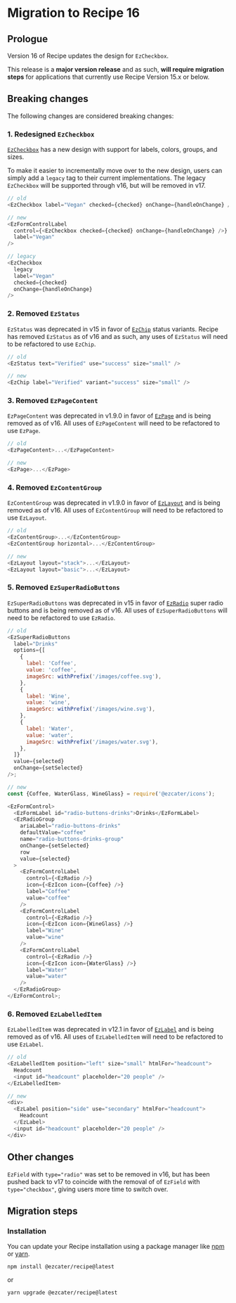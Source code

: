 
<Meta title="Guides/Migration/v16" />
<TableOfContents />

# Migration to Recipe 16

## Prologue

Version 16 of Recipe updates the design for `EzCheckbox`.

This release is a **major version release** and as such, **will require migration steps** for applications that currently use Recipe Version 15.x or below.

## Breaking changes

The following changes are considered breaking changes:

### 1. Redesigned `EzCheckbox`

[`EzCheckbox`](/components/ez-checkbox) has a new design with support for labels, colors, groups, and sizes.

To make it easier to incrementally move over to the new design, users can simply add a `legacy` tag to their current implementations. The legacy `EzCheckbox` will be supported through v16, but will be removed in v17.

```js
// old
<EzCheckbox label="Vegan" checked={checked} onChange={handleOnChange} />

// new
<EzFormControlLabel
  control={<EzCheckbox checked={checked} onChange={handleOnChange} />}
  label="Vegan"
/>

// legacy
<EzCheckbox
  legacy
  label="Vegan"
  checked={checked}
  onChange={handleOnChange}
/>

```

### 2. Removed `EzStatus`

`EzStatus` was deprecated in v15 in favor of [`EzChip`](/components/ez-chip/#status) status variants. Recipe has removed `EzStatus` as of v16 and as such, any uses of `EzStatus` will need to be refactored to use `EzChip`.

```js
// old
<EzStatus text="Verified" use="success" size="small" />

// new
<EzChip label="Verified" variant="success" size="small" />
```

### 3. Removed `EzPageContent`

`EzPageContent` was deprecated in v1.9.0 in favor of [`EzPage`](/components/ez-page) and is being removed as of v16. All uses of `EzPageContent` will need to be refactored to use `EzPage`.

```js
// old
<EzPageContent>...</EzPageContent>

// new
<EzPage>...</EzPage>
```

### 4. Removed `EzContentGroup`

`EzContentGroup` was deprecated in v1.9.0 in favor of [`EzLayout`](/components/ez-layout) and is being removed as of v16. All uses of `EzContentGroup` will need to be refactored to use `EzLayout`.

```js
// old
<EzContentGroup>...</EzContentGroup>
<EzContentGroup horizontal>...</EzContentGroup>

// new
<EzLayout layout="stack">...</EzLayout>
<EzLayout layout="basic">...</EzLayout>
```

### 5. Removed `EzSuperRadioButtons`

`EzSuperRadioButtons` was deprecated in v15 in favor of [`EzRadio`](/components/ez-radio/#super-radio-buttons) super radio buttons and is being removed as of v16. All uses of `EzSuperRadioButtons` will need to be refactored to use `EzRadio`.

```js
// old
<EzSuperRadioButtons
  label="Drinks"
  options={[
    {
      label: 'Coffee',
      value: 'coffee',
      imageSrc: withPrefix('/images/coffee.svg'),
    },
    {
      label: 'Wine',
      value: 'wine',
      imageSrc: withPrefix('/images/wine.svg'),
    },
    {
      label: 'Water',
      value: 'water',
      imageSrc: withPrefix('/images/water.svg'),
    },
  ]}
  value={selected}
  onChange={setSelected}
/>;

// new
const {Coffee, WaterGlass, WineGlass} = require('@ezcater/icons');

<EzFormControl>
  <EzFormLabel id="radio-buttons-drinks">Drinks</EzFormLabel>
  <EzRadioGroup
    ariaLabel="radio-buttons-drinks"
    defaultValue="coffee"
    name="radio-buttons-drinks-group"
    onChange={setSelected}
    row
    value={selected}
  >
    <EzFormControlLabel
      control={<EzRadio />}
      icon={<EzIcon icon={Coffee} />}
      label="Coffee"
      value="coffee"
    />
    <EzFormControlLabel
      control={<EzRadio />}
      icon={<EzIcon icon={WineGlass} />}
      label="Wine"
      value="wine"
    />
    <EzFormControlLabel
      control={<EzRadio />}
      icon={<EzIcon icon={WaterGlass} />}
      label="Water"
      value="water"
    />
  </EzRadioGroup>
</EzFormControl>;
```

### 6. Removed `EzLabelledItem`

`EzLabelledItem` was deprecated in v12.1 in favor of [`EzLabel`](/components/ez-label) and is being removed as of v16. All uses of `EzLabelledItem` will need to be refactored to use `EzLabel`.

```js
// old
<EzLabelledItem position="left" size="small" htmlFor="headcount">
  Headcount
  <input id="headcount" placeholder="20 people" />
</EzLabelledItem>

// new
<div>
  <EzLabel position="side" use="secondary" htmlFor="headcount">
    Headcount
  </EzLabel>
  <input id="headcount" placeholder="20 people" />
</div>
```

## Other changes

`EzField` with `type="radio"` was set to be removed in v16, but has been pushed back to v17 to coincide with the removal of of `EzField` with `type="checkbox"`, giving users more time to switch over.

## Migration steps

### Installation

You can update your Recipe installation using a package manager like [npm](https://docs.npmjs.com/cli/v6/commands/npm) or [yarn](https://classic.yarnpkg.com/lang/en/).

```term
npm install @ezcater/recipe@latest
```

or

```term
yarn upgrade @ezcater/recipe@latest
```
